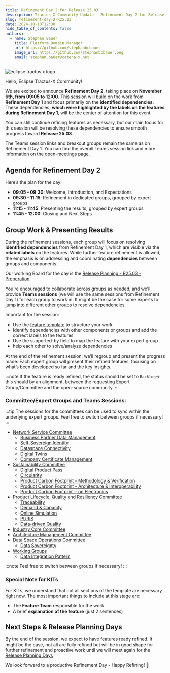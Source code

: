 ```yaml
---
title: Refinement Day 2 for Release 25.03
description: Tractus-X Community Update - Refinement Day 2 for Release 25.03
slug: refinement-day-2-R25.03
date: 2024-10-10T12:38
hide_table_of_contents: false
authors:
  - name: Stephan Bauer
    title: Platform Domain Manager
    url: https://github.com/stephanbcbauer
    image_url: https://github.com/stephanbcbauer.png
    email: stephan.bauer@catena-x.net
---
```



![eclipse tractus x logo](@site/static/img/Tractus-X_openplanning.png)


Hello, Eclipse Tractus-X Community!

We are excited to announce **Refinement Day 2**, taking place on **November 6th, from 09:05 to 12:00**. This session will build on the work from **Refinement Day 1**
and focus primarily on the **identified dependencies**. These dependencies, **which were highlighted by the labels on the features during Refinement Day 1**, will be the
center of attention for this event.

You can still continue refining features as necessary, but our main focus for this session will be resolving these dependencies to ensure smooth progress toward **Release 25.03**.

The Teams session links and breakout groups remain the same as on Refinement Day 1. You can find the overall Teams session link and more information on the
[open-meetings](https://eclipse-tractusx.github.io/community/open-meetings#Refinement%20Day%202%20-%20Release%2025.03) page.

<!--truncate-->

## Agenda for Refinement Day 2

Here’s the plan for the day:
- **09:05 - 09:30**: Welcome, Introduction, and Expectations
- **09:30 - 11:15**: Refinement in dedicated groups, grouped by expert groups
- **11:15 - 11:45**: Presenting the results, grouped by expert groups
- **11:45 - 12:00**: Closing and Next Steps

## Group Work & Presenting Results

During the refinement sessions, each group will focus on resolving **identified dependencies** from Refinement Day 1, which are visible via the **related labels** on the features.
While further feature refinement is allowed, the emphasis is on addressing and coordinating **dependencies** between groups and components.

Our working Board for the day is the [Release Planning - R25.03 - Preperation](https://github.com/orgs/eclipse-tractusx/projects/26/views/36)

You’re encouraged to collaborate across groups as needed, and we’ll provide **Teams sessions** (we will use the same sessions from Refinement Day 1) for each group to work in.
It might be the case for some experts to jump into different other groups to resolve dependencies.

Important for the session:
- Use the [feature template](https://github.com/eclipse-tractusx/sig-release/issues/new?assignees=&labels=&projects=&template=1_feature_template.md) to structure your work
- Identify dependencies with other components or groups and add the correct labels to the features
- Use the supported-by field to map the feature with your expert group
- help each other to solve/analyze dependencies

At the end of the refinement session, we’ll regroup and present the progress made. Each expert group will present their refined features, focusing on what’s been developed so far and the key insights.

:::note
If the feature is ready refined, the status should be set to `Backlog`-> this should by an alignment, between the requesting Expert Group/Committee and the open-source community.
:::

### Committee/Expert Groups and Teams Sessions:

:::tip
The sessions for the committees can be used to sync within the underlying expert groups. Feel free to switch between groups if necessary!
:::

- [Network Service Committee](https://teams.microsoft.com/l/meetup-join/19%3ameeting_MDM1MjE2NmQtMDU5NC00MjM2LTlkOGEtZWI1YTM0MzBjMTkw%40thread.v2/0?context=%7b%22Tid%22%3a%221ad22c6d-2f08-4f05-a0ba-e17f6ce88380%22%2c%22Oid%22%3a%22a8b7a5ee-66ff-4695-afa2-08f893d8aaf6%22%7d)
  - [Business Partner Data Management](https://teams.microsoft.com/l/meetup-join/19%3ameeting_YThmNzMzODAtM2M0NS00MGVjLWJiNjMtODA5Njk3OWY4ODFi%40thread.v2/0?context=%7b%22Tid%22%3a%221ad22c6d-2f08-4f05-a0ba-e17f6ce88380%22%2c%22Oid%22%3a%22a8b7a5ee-66ff-4695-afa2-08f893d8aaf6%22%7d)
  - [Self-Sovereign Identity](https://teams.microsoft.com/l/meetup-join/19%3ameeting_MGY3YzE1OTAtMDgxMS00YTVhLWE2ODYtMzM4MDMxZTk5MWJh%40thread.v2/0?context=%7b%22Tid%22%3a%221ad22c6d-2f08-4f05-a0ba-e17f6ce88380%22%2c%22Oid%22%3a%22a8b7a5ee-66ff-4695-afa2-08f893d8aaf6%22%7d)
  - [Dataspace Connectivity](https://teams.microsoft.com/l/meetup-join/19%3ameeting_ZTJmYzdmOGMtOGE3Mi00YjkzLThlZTEtMTliNzJiZDljMTZl%40thread.v2/0?context=%7b%22Tid%22%3a%221ad22c6d-2f08-4f05-a0ba-e17f6ce88380%22%2c%22Oid%22%3a%22a8b7a5ee-66ff-4695-afa2-08f893d8aaf6%22%7d)
  - [Digital Twins](https://teams.microsoft.com/l/meetup-join/19%3ameeting_NDkyMWZmNDMtYmYzYi00MGM4LTg5NmUtNDIzZGJiZjFmZTIz%40thread.v2/0?context=%7b%22Tid%22%3a%221ad22c6d-2f08-4f05-a0ba-e17f6ce88380%22%2c%22Oid%22%3a%22a8b7a5ee-66ff-4695-afa2-08f893d8aaf6%22%7d)
  - [Company Certificate Management](https://teams.microsoft.com/l/meetup-join/19%3ameeting_ZDVhNGMzYjAtNTk1MC00NTZlLWI1NzgtYjE0MjQ2NDgxOTJj%40thread.v2/0?context=%7b%22Tid%22%3a%221ad22c6d-2f08-4f05-a0ba-e17f6ce88380%22%2c%22Oid%22%3a%22a8b7a5ee-66ff-4695-afa2-08f893d8aaf6%22%7d)
- [Sustainability Committee](https://teams.microsoft.com/l/meetup-join/19%3ameeting_Y2Y1YTY3ZGQtMzEzOC00MGJmLTk1ZjEtOTBhZjgxMWVkZjBi%40thread.v2/0?context=%7b%22Tid%22%3a%221ad22c6d-2f08-4f05-a0ba-e17f6ce88380%22%2c%22Oid%22%3a%22a8b7a5ee-66ff-4695-afa2-08f893d8aaf6%22%7d)
  - [Digital Product Pass](https://teams.microsoft.com/l/meetup-join/19%3ameeting_ZTQxMWY0YzgtYmM5MS00ZTA4LWE2YTUtMzk5Y2Y2NmZmNjJl%40thread.v2/0?context=%7b%22Tid%22%3a%221ad22c6d-2f08-4f05-a0ba-e17f6ce88380%22%2c%22Oid%22%3a%22a8b7a5ee-66ff-4695-afa2-08f893d8aaf6%22%7d)
  - [Circularity](https://teams.microsoft.com/l/meetup-join/19%3ameeting_NDMxOGM2YTItZGVhOC00N2EzLTlmMGEtYWJmYjYwOWFmMjk4%40thread.v2/0?context=%7b%22Tid%22%3a%221ad22c6d-2f08-4f05-a0ba-e17f6ce88380%22%2c%22Oid%22%3a%22a8b7a5ee-66ff-4695-afa2-08f893d8aaf6%22%7d)
  - [Product Carbon Footprint - Methodology & Verification](https://teams.microsoft.com/l/meetup-join/19%3ameeting_MDIwMmQ3MGQtZWQ1Mi00YzQ5LTg3MjMtMmM3MWY1OGRlYmM2%40thread.v2/0?context=%7b%22Tid%22%3a%221ad22c6d-2f08-4f05-a0ba-e17f6ce88380%22%2c%22Oid%22%3a%22a8b7a5ee-66ff-4695-afa2-08f893d8aaf6%22%7d)
  - [Product Carbon Footprint - Architecture & Interoperability](https://teams.microsoft.com/l/meetup-join/19%3ameeting_NjFlZWYzNWYtNTViMy00NmExLTljOGYtYWE0N2U5MmQ3MzI3%40thread.v2/0?context=%7b%22Tid%22%3a%221ad22c6d-2f08-4f05-a0ba-e17f6ce88380%22%2c%22Oid%22%3a%22a8b7a5ee-66ff-4695-afa2-08f893d8aaf6%22%7d)
  - [Product Carbon Footprint - on Electronics](https://teams.microsoft.com/l/meetup-join/19%3ameeting_NWI1MzJmMzQtODliOC00ZDM0LTk0ZDgtMDdmYTljMGUxZjE3%40thread.v2/0?context=%7b%22Tid%22%3a%221ad22c6d-2f08-4f05-a0ba-e17f6ce88380%22%2c%22Oid%22%3a%22a8b7a5ee-66ff-4695-afa2-08f893d8aaf6%22%7d)
- [Product Lifecycle, Quality and Resiliency Committee](https://teams.microsoft.com/l/meetup-join/19%3ameeting_YmFhNDllOWItMWFiYi00MzBhLTkwZDMtM2FiOGZjOTAwY2E4%40thread.v2/0?context=%7b%22Tid%22%3a%221ad22c6d-2f08-4f05-a0ba-e17f6ce88380%22%2c%22Oid%22%3a%22a8b7a5ee-66ff-4695-afa2-08f893d8aaf6%22%7d)
  - [Traceability](https://teams.microsoft.com/l/meetup-join/19%3ameeting_MTRmZjI5Y2EtZmZjYy00ZDcxLWIyMTItMzc0YzYwMzMwZGI3%40thread.v2/0?context=%7b%22Tid%22%3a%221ad22c6d-2f08-4f05-a0ba-e17f6ce88380%22%2c%22Oid%22%3a%22a8b7a5ee-66ff-4695-afa2-08f893d8aaf6%22%7d)
  - [Demand & Capacity](https://teams.microsoft.com/l/meetup-join/19%3ameeting_MzhhMDMwZDQtMWM5Ny00YjNlLWEyZDYtNjg1MTRlZTM0ZGI5%40thread.v2/0?context=%7b%22Tid%22%3a%221ad22c6d-2f08-4f05-a0ba-e17f6ce88380%22%2c%22Oid%22%3a%22a8b7a5ee-66ff-4695-afa2-08f893d8aaf6%22%7d)
  - [Online Simulation](https://teams.microsoft.com/l/meetup-join/19%3ameeting_NjUyMzRiYTItMDNhNC00YzJhLWE0MmItOGZjZGU2MDEzNWE1%40thread.v2/0?context=%7b%22Tid%22%3a%221ad22c6d-2f08-4f05-a0ba-e17f6ce88380%22%2c%22Oid%22%3a%22a8b7a5ee-66ff-4695-afa2-08f893d8aaf6%22%7d)
  - [PURIS](https://teams.microsoft.com/l/meetup-join/19%3ameeting_OWZhODUxZGMtMGExNS00Y2NiLThlM2YtM2ExMjYyM2IzZTkw%40thread.v2/0?context=%7b%22Tid%22%3a%221ad22c6d-2f08-4f05-a0ba-e17f6ce88380%22%2c%22Oid%22%3a%22a8b7a5ee-66ff-4695-afa2-08f893d8aaf6%22%7d)
  - [Data-driven Quality](https://teams.microsoft.com/l/meetup-join/19%3ameeting_ZDNjYTg5NjEtMGU1Mi00MWQ4LWI2ZTctZmQ5NDQwNmYzOGM1%40thread.v2/0?context=%7b%22Tid%22%3a%221ad22c6d-2f08-4f05-a0ba-e17f6ce88380%22%2c%22Oid%22%3a%22a8b7a5ee-66ff-4695-afa2-08f893d8aaf6%22%7d)
- [Industry Core Committee](https://teams.microsoft.com/l/meetup-join/19%3ameeting_NzUxYzNlZjYtNzdkMi00NTExLWEzMWItMDc0NTM1YjM4ZGM5%40thread.v2/0?context=%7b%22Tid%22%3a%221ad22c6d-2f08-4f05-a0ba-e17f6ce88380%22%2c%22Oid%22%3a%22a8b7a5ee-66ff-4695-afa2-08f893d8aaf6%22%7d)
- [Architecture Management Committee](https://teams.microsoft.com/l/meetup-join/19%3ameeting_NjI5YjNiNjItYTY4Ny00YTY0LTllNDAtZGRkMmMwYjA4OGRl%40thread.v2/0?context=%7b%22Tid%22%3a%221ad22c6d-2f08-4f05-a0ba-e17f6ce88380%22%2c%22Oid%22%3a%22a8b7a5ee-66ff-4695-afa2-08f893d8aaf6%22%7d)
- [Data Space Operations Committee](https://teams.microsoft.com/l/meetup-join/19%3ameeting_Mzk3N2ExMWMtNTk4ZS00ZjI0LWEzZjgtZDliOTM1MjE0ZmY0%40thread.v2/0?context=%7b%22Tid%22%3a%221ad22c6d-2f08-4f05-a0ba-e17f6ce88380%22%2c%22Oid%22%3a%22a8b7a5ee-66ff-4695-afa2-08f893d8aaf6%22%7d)
  - [Data Sovereignty](https://teams.microsoft.com/l/meetup-join/19%3ameeting_NWIwOGFiOGYtMjQ3Ni00YjA0LTg1N2MtNDJmMTQ0OGQ0ZTBm%40thread.v2/0?context=%7b%22Tid%22%3a%221ad22c6d-2f08-4f05-a0ba-e17f6ce88380%22%2c%22Oid%22%3a%22a8b7a5ee-66ff-4695-afa2-08f893d8aaf6%22%7d)
- [Working Groups](https://teams.microsoft.com/l/meetup-join/19%3ameeting_NjdmMTk2ZGEtMjFiMy00ZWIxLTllZDYtNTVlNTMwZDE5MjQ5%40thread.v2/0?context=%7b%22Tid%22%3a%221ad22c6d-2f08-4f05-a0ba-e17f6ce88380%22%2c%22Oid%22%3a%22a8b7a5ee-66ff-4695-afa2-08f893d8aaf6%22%7d)
  - [Data Integration Pattern](https://teams.microsoft.com/l/meetup-join/19%3ameeting_OTk4NTYxZDctYmQzMy00ZTRmLTg0YzctZjBiZGExODUxM2Uw%40thread.v2/0?context=%7b%22Tid%22%3a%221ad22c6d-2f08-4f05-a0ba-e17f6ce88380%22%2c%22Oid%22%3a%22a8b7a5ee-66ff-4695-afa2-08f893d8aaf6%22%7d)

:::note
Feel free to switch between groups if necessary!
:::

### Special Note for KITs

For KITs, we understand that not all sections of the template are necessary right now. The most important things to include at this stage are:
- The **Feature Team** responsible for the work
- A brief **explanation of the feature** (just 2 sentences)

## Next Steps & Release Planning Days

By the end of the session, we expect to have features ready refined. It might be the case, not all are fully refined but will be in good shape for further refinement and proactive work until we will meet again for the
[Release Planning Days](https://eclipse-tractusx.github.io/community/open-meetings#Release%20Planning%20Days%20-%20Release%2025.03)

We look forward to a productive Refinement Day - Happy Refining! 🚀

